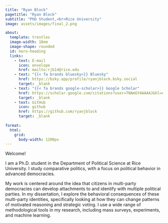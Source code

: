 ---
title: "Ryan Block"
pagetitle: "Ryan Block"
subtitle: "PhD Student,<br>Rice University"
image: assets/images/final_2.png

about: 
  template: trestles
  image-width: 18em
  image-shape: rounded
  id: hero-heading
  links:
    - text: E-mail
      icon: envelope
      href: mailto:rjb14@rice.edu
    - text: "{{< fa brands bluesky>}} Bluesky"
      href: https://bsky.app/profile/ryanjblock.bsky.social
      target: _blank
    - text: "{{< fa brands google-scholar>}} Google Scholar"
      href: https://scholar.google.com/citations?user=TNAmGY4AAAAJ&hl=en
      target: _blank
    - text: GitHub
      icon: github
      href: https://github.com/ryanjblock
      target: _blank
      
format:
  html:
    grid:
      body-width: 1200px
---


::: {#hero-heading}

<div class="h1">Welcome!</div>

I am a Ph.D. student in the Department of Political Science at Rice University. I study comparative politics, with a focus on political behavior in advanced democracies. 

My work is centered around the idea that citizens in multi-party democracies can develop attachments to and identify with multiple political parties. In my dissertation, I explore the behavioral consequences of these multi-party identities, specifically looking at how they can change patterns of motivated reasoning and strategic voting. I use a wide range of methodological tools in my research, including mass surveys, experiments, and machine learning. 

:::


  